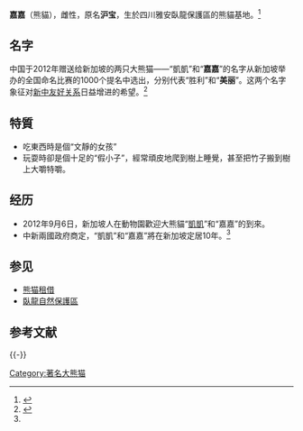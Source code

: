 {{refimprove|time=2020-04-04}}

{{Infobox Panda
|name          = 嘉嘉
|image         = 
|width         = 200px
|caption       = 
|other names   = <small>沪宝<small>
|number        = 
|sex           = 雌性
|date of birth = {{birth year and age|2009}}<ref>{{cite web |author1=Zhangxin Zheng |title=S'pore River Safari pandas, Kai Kai & Jia Jia, attempt to make babies for 6th time |url=https://mothership.sg/2020/03/singapore-pandas-mate-6th-times/ |website=Mothership SG |accessdate=2021-02-08 |archive-date=2021-02-14 |archive-url=https://web.archive.org/web/20210214114731/https://mothership.sg/2020/03/singapore-pandas-mate-6th-times/ |dead-url=no }}</ref>
|date of death = 

|place   = {{CHN}}[[四川|四川]][[四川卧龙国家级自然保护区|卧龙保护大熊猫研究中心]]
|period  = 2009年－2012年
|place2  = {{SIN}}[[河川生态园|河川生态园]]
|period2 = 2012年－
|place3  = 
|period3 = 
|place4  =
|period4 =
|place5  =
|period5 =

|spouse   = 
|parents  = 未知
|children = 
|siblings = 
}}

'''嘉嘉'''''{{BD|2009年|catIdx=B薄}}''（熊貓），雌性，原名'''沪宝'''，生於四川雅安臥龍保護區的熊貓基地。<ref name="ChinaGov">{{Cite web|url=http://www.gov.cn/govweb/jrzg/2012-09/05/content_2217477.htm|title=卧龙大熊猫“武杰”“沪宝”启程赴新加坡|date=2012-09-05|publisher=中国政府网|accessdate=2020-04-04|agency=新华社}}</ref>

== 名字 ==
中国于2012年赠送给新加坡的两只大熊猫——“凱凱”和“'''嘉嘉'''”的名字从新加坡举办的全国命名比赛的1000个提名中选出，分别代表“胜利”和“'''美丽'''”。这两个名字象征对[[中国－新加坡关系|新中友好关系]]日益增进的希望。<ref>{{Cite web|title=大熊猫|url=http://web.archive.org/web/20201124072123/https://www.wrs.com.sg/zh/river-safari/animals-and-zones/giant-panda.html|accessdate=2020年11月24日|author=|date=|format=|publisher=新加坡野生动物保育集团|language=中文|archive-date=2020年11月24日|archive-url=https://web.archive.org/web/20201124072123/https://www.wrs.com.sg/zh/river-safari/animals-and-zones/giant-panda.html|dead-url=no}}</ref>

==特質==
*吃東西時是個“文靜的女孩”
*玩耍時卻是個十足的“假小子”，經常頑皮地爬到樹上睡覺，甚至把竹子搬到樹上大嚼特嚼。

==经历==
*2012年9月6日，新加坡人在動物園歡迎大熊貓“[[凱凱_(熊貓)|凱凱]]”和“嘉嘉”的到來。
*中新兩國政府商定，“凱凱”和“嘉嘉”將在新加坡定居10年。<ref name="ChinaGov" />

==参见==
*[[熊猫租借|熊猫租借]]
*[[臥龍自然保護區|臥龍自然保護區]]

==参考文献==
{{reflist}}

{{-}}
{{熊貓外交}}

[[Category:著名大熊猫|Category:著名大熊猫]]